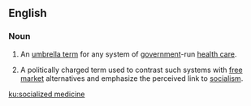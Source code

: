 ==English==
{{wikipedia}}
===Noun===
{{en-noun|-|head=[[socialized]] [[medicine]]}}
# An [[umbrella term]] for any system of [[government]]-run [[health care]].
# {{context|US|politics|idiomatic|lang=en}} A politically charged term used to contrast such systems with [[free market]] alternatives and emphasize the perceived link to [[socialism]].

[[ku:socialized medicine]]